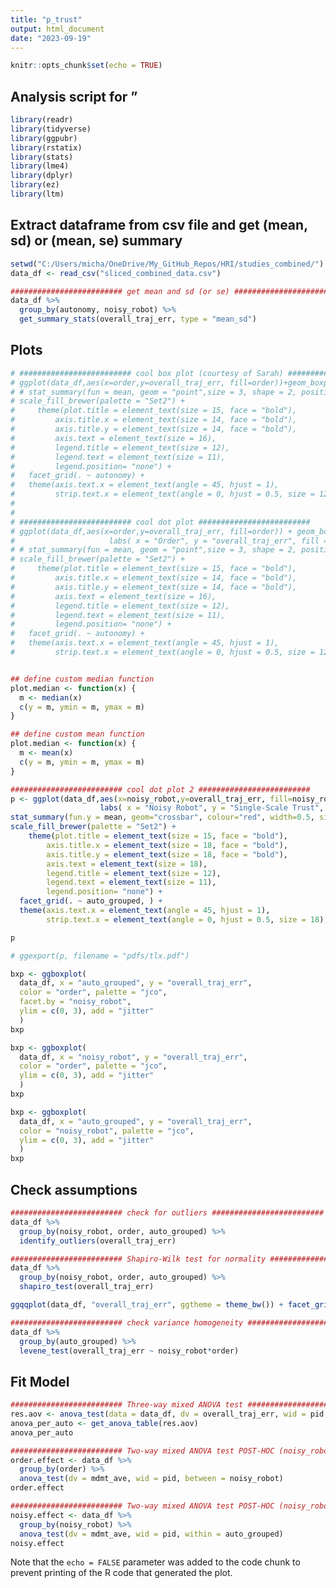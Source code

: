 ```yaml
---
title: "p_trust"
output: html_document
date: "2023-09-19"
---
```


```r
knitr::opts_chunk$set(echo = TRUE)
```

## Analysis script for "

```r
library(readr)
library(tidyverse)
library(ggpubr)
library(rstatix)
library(stats)
library(lme4)
library(dplyr)
library(ez)
library(ltm)
```


## Extract dataframe from csv file and get (mean, sd) or (mean, se) summary

```r

setwd("C:/Users/micha/OneDrive/My_GitHub_Repos/HRI/studies_combined/")
data_df <- read_csv("sliced_combined_data.csv")

######################### get mean and sd (or se) ######################### 
data_df %>%
  group_by(autonomy, noisy_robot) %>%
  get_summary_stats(overall_traj_err, type = "mean_sd")


```

## Plots

```r

# ######################### cool box plot (courtesy of Sarah) ######################### 
# ggplot(data_df,aes(x=order,y=overall_traj_err, fill=order))+geom_boxplot(aes(fill=order)) + labs( x = "Order", y = "overall_traj_err", fill = "Order") +   theme_minimal() +
# # stat_summary(fun = mean, geom = "point",size = 3, shape = 2, position = position_dodge(0.75), show.legend = FALSE) +
# scale_fill_brewer(palette = "Set2") +
#     theme(plot.title = element_text(size = 15, face = "bold"),
#         axis.title.x = element_text(size = 14, face = "bold"),
#         axis.title.y = element_text(size = 14, face = "bold"),
#         axis.text = element_text(size = 16),
#         legend.title = element_text(size = 12),
#         legend.text = element_text(size = 11),
#         legend.position= "none") +
#   facet_grid(. ~ autonomy) +
#   theme(axis.text.x = element_text(angle = 45, hjust = 1),
#         strip.text.x = element_text(angle = 0, hjust = 0.5, size = 12), legend.position = "none")
# 
# 
# ######################### cool dot plot ######################### 
# ggplot(data_df,aes(x=order,y=overall_traj_err, fill=order)) + geom_boxplot() + geom_dotplot(binaxis='y', stackdir='center', stackratio=1.5, dotsize=1.2) + 
#                     labs( x = "Order", y = "overall_traj_err", fill = "Order") + theme_minimal() +
# # stat_summary(fun = mean, geom = "point",size = 3, shape = 2, position = position_dodge(0.75), show.legend = FALSE) +
# scale_fill_brewer(palette = "Set2") +
#     theme(plot.title = element_text(size = 15, face = "bold"),
#         axis.title.x = element_text(size = 14, face = "bold"),
#         axis.title.y = element_text(size = 14, face = "bold"),
#         axis.text = element_text(size = 16),
#         legend.title = element_text(size = 12),
#         legend.text = element_text(size = 11),
#         legend.position= "none") +
#   facet_grid(. ~ autonomy) +
#   theme(axis.text.x = element_text(angle = 45, hjust = 1),
#         strip.text.x = element_text(angle = 0, hjust = 0.5, size = 12), legend.position = "none")


## define custom median function
plot.median <- function(x) {
  m <- median(x)
  c(y = m, ymin = m, ymax = m)
}

## define custom mean function
plot.median <- function(x) {
  m <- mean(x)
  c(y = m, ymin = m, ymax = m)
}

######################### cool dot plot 2 ######################### 
p <- ggplot(data_df,aes(x=noisy_robot,y=overall_traj_err, fill=noisy_robot)) + geom_dotplot(binaxis='y', stackdir='center', stackratio=1.5, dotsize=0.6) + 
                    labs( x = "Noisy Robot", y = "Single-Scale Trust", fill = "Noisy Robot") + theme_minimal() +
stat_summary(fun.y = mean, geom="crossbar", colour="red", width=0.5, size=0.5) +
scale_fill_brewer(palette = "Set2") +
    theme(plot.title = element_text(size = 15, face = "bold"),
        axis.title.x = element_text(size = 18, face = "bold"),
        axis.title.y = element_text(size = 18, face = "bold"),
        axis.text = element_text(size = 18),
        legend.title = element_text(size = 12),
        legend.text = element_text(size = 11),
        legend.position= "none") +
  facet_grid(. ~ auto_grouped, ) +
  theme(axis.text.x = element_text(angle = 45, hjust = 1),
        strip.text.x = element_text(angle = 0, hjust = 0.5, size = 18), legend.position = "none")

p

# ggexport(p, filename = "pdfs/tlx.pdf")

```


```r

bxp <- ggboxplot(
  data_df, x = "auto_grouped", y = "overall_traj_err",
  color = "order", palette = "jco",
  facet.by = "noisy_robot",
  ylim = c(0, 3), add = "jitter"
  )
bxp

bxp <- ggboxplot(
  data_df, x = "noisy_robot", y = "overall_traj_err",
  color = "order", palette = "jco",
  ylim = c(0, 3), add = "jitter"
  )
bxp

bxp <- ggboxplot(
  data_df, x = "auto_grouped", y = "overall_traj_err",
  color = "noisy_robot", palette = "jco",
  ylim = c(0, 3), add = "jitter"
  )
bxp

```


## Check assumptions

```r

######################### check for outliers ######################### 
data_df %>%
  group_by(noisy_robot, order, auto_grouped) %>%
  identify_outliers(overall_traj_err)

######################### Shapiro-Wilk test for normality ######################### 
data_df %>%
  group_by(noisy_robot, order, auto_grouped) %>%
  shapiro_test(overall_traj_err)

ggqqplot(data_df, "overall_traj_err", ggtheme = theme_bw()) + facet_grid(auto_grouped ~ noisy_robot, labeller = "label_both")

######################### check variance homogeneity ######################### 
data_df %>%
  group_by(auto_grouped) %>%
  levene_test(overall_traj_err ~ noisy_robot*order)

```


## Fit Model

```r

######################### Three-way mixed ANOVA test #########################  
res.aov <- anova_test(data = data_df, dv = overall_traj_err, wid = pid, within = auto_grouped, between = c(noisy_robot, order))
anova_per_auto <- get_anova_table(res.aov)
anova_per_auto

######################### Two-way mixed ANOVA test POST-HOC (noisy_robot:order) #########################  
order.effect <- data_df %>%
  group_by(order) %>%
  anova_test(dv = mdmt_ave, wid = pid, between = noisy_robot)
order.effect

######################### Two-way mixed ANOVA test POST-HOC (noisy_robot:auto_grouped) #########################  
noisy.effect <- data_df %>%
  group_by(noisy_robot) %>%
  anova_test(dv = mdmt_ave, wid = pid, within = auto_grouped)
noisy.effect

```


Note that the `echo = FALSE` parameter was added to the code chunk to prevent printing of the R code that generated the plot.
